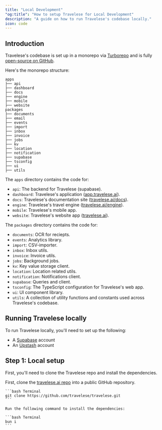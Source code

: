 ```yaml
---
title: "Local Development"
"og:title": "How to setup Travelese for Local Development"
description: "A guide on how to run Travelese's codebase locally."
icon: code
---
```


###

## Introduction

Travelese's codebase is set up in a monorepo via [Turborepo](https://turbo.build/repo) and is fully [open-source on GitHub](https://git.new/travelese).

Here's the monorepo structure:

```
apps
├── api
├── dashboard
├── docs
├── engine
├── mobile
├── website
packages
├── documents
├── email
├── events
├── import
├── inbox
├── invoice
├── jobs
├── kv
├── location
├── notification
├── supabase
├── tsconfig
├── ui
├── utils
```

The `apps` directory contains the code for:

- `api`: The backend for Travelese (supabase).
- `dashboard`: Travelese's application ([app.travelese.ai](https://app.travelese.ai)).
- `docs`: Travelese's documentation site ([travelese.ai/docs](https://travelese.ai/docs)).
- `engine`: Travelese's travel engine ([travelese.ai/engine](https://travelese.ai/engine)).
- `mobile`: Travelese's mobile app.
- `website`: Travelese's website app ([travelese.ai](https://travelese.ai)).

The `packages` directory contains the code for:

- `documents`: OCR for reciepts.
- `events`: Analytics library.
- `import`: CSV-importer.
- `inbox`: Inbox utils.
- `invoice`: Invoice utils.
- `jobs`: Background jobs.
- `kv`: Key value storage client.
- `location`: Location related utils.
- `notification`: Notifications client.
- `supabase`: Queries and client.
- `tsconfig`: The TypeScript configuration for Travelese's web app.
- `ui`: UI component library.
- `utils`: A collection of utility functions and constants used across Travelese's codebase.

## Running Travelese locally

To run Travelese locally, you'll need to set up the following:

- A [Supabase](https://supabase.com/) account
- An [Upstash](https://upstash.com/) account

## Step 1: Local setup

First, you'll need to clone the Travelese repo and install the dependencies.

<Steps>

  <Step title="Clone the repo">

First, clone the [travelese.ai repo](https://d.to/github) into a public GitHub repository.

    ```bash Terminal
    git clone https://github.com/travelese/travelese.git
    ```

  </Step>

  <Step title="Install dependencies">

    Run the following command to install the dependencies:

    ```bash Terminal
    bun i
    ```

  </Step>

</Steps>
